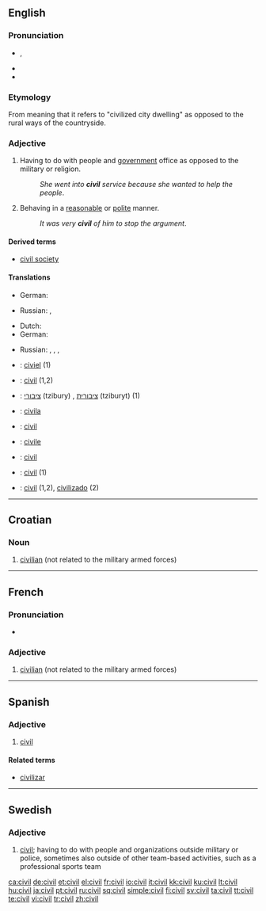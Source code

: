 ==English==

===Pronunciation===
* {{IPA|/ˈsɪvəl/}}, {{SAMPA|/"sIv@l/}}
* {{audio|en-us-civil.ogg|Audio (US)}}
* {{rhymes|ɪvəl}}

===Etymology===
From {{etyl|la}} {{term|civilis|lang=la}} meaning that it refers to "civilized city dwelling" as opposed to the rural ways of the countryside.

===Adjective===
{{en-adj}}

# Having to do with people and [[government]] office as opposed to the military or religion.
#: ''She went into '''civil''' service because she wanted to help the people''.
# Behaving in a [[reasonable]] or [[polite]] manner.
#: ''It was very '''civil''' of him to stop the argument''.

====Derived terms====
* [[civil society]]

====Translations====
{{trans-top|Related to people and government office as opposed to miliary or religion}}
* German: {{t+|de|zivil}}
{{trans-mid}}
* Russian: {{t|ru|гражданский|tr=graždánskij|sc=Cyrl}}, {{t|ru|штатский|tr=štátskij|sc=Cyrl}}
{{trans-bottom}}

{{trans-top|In a reasonable or polite manner}}
* Dutch: {{t+|nl|burgerlijk}}
* German: {{t-|de|zivilisiert}}
{{trans-mid}}
* Russian: {{t|ru|цивилизованный|tr=civilizóvannyj|sc=Cyrl}}, {{t|ru|воспитанный|tr=vospítannyj|sc=Cyrl}}, {{t|ru|культурный|tr=kul'túrnyj|sc=Cyrl}}, {{t+|ru|вежливый|tr=v'éžlivyj|sc=Cyrl}}
{{trans-bottom}}

{{checktrans-top}}
* {{ttbc|Dutch}}: [[civiel]] (1)
* {{ttbc|French}}: [[civil]] (1,2)
* {{ttbc|Hebrew}}: [[ציבורי]] (tzibury) {{m}}, [[ציבורית]] (tziburyt) {{f}} (1)
* {{ttbc|Ido}}: [[civila]]
* {{ttbc|Interlingua}}: [[civil]]
{{trans-mid}}
* {{ttbc|Italian}}: [[civile]]
* {{ttbc|Spanish}}: [[civil]]
* {{ttbc|Swedish}}: [[civil#Swedish|civil]] (1)
* {{ttbc|Portuguese}}: [[civil]] (1,2), [[civilizado]] (2)
{{trans-bottom}}

----

==Croatian==

===Noun===
{{infl|hr|noun|g=m|head=cìvīl}}

# [[civilian]] (not related to the military armed forces)

----

==French==
{{wikipedia|lang=fr}}

===Pronunciation===
* {{audio|Fr-civil.ogg|Audio}}

===Adjective===
{{infl|fr|adjective}}

# [[civilian]] (not related to the military armed forces)

{{tbot entry|French|civilian|2008|October|fr}}

----

==Spanish==

===Adjective===
{{es-adj|pl=civiles}}

# [[civil#English|civil]]

====Related terms====
* [[civilizar]]

----

==Swedish==

===Adjective===
{{infl|sv|adjective}}
{{sv-adj-abs}}

# [[civil#English|civil]]; having to do with people and organizations outside military or police, sometimes also outside of other team-based activities, such as a professional sports team

[[ca:civil]]
[[de:civil]]
[[et:civil]]
[[el:civil]]
[[fr:civil]]
[[io:civil]]
[[it:civil]]
[[kk:civil]]
[[ku:civil]]
[[lt:civil]]
[[hu:civil]]
[[ja:civil]]
[[pt:civil]]
[[ru:civil]]
[[sq:civil]]
[[simple:civil]]
[[fi:civil]]
[[sv:civil]]
[[ta:civil]]
[[tt:civil]]
[[te:civil]]
[[vi:civil]]
[[tr:civil]]
[[zh:civil]]